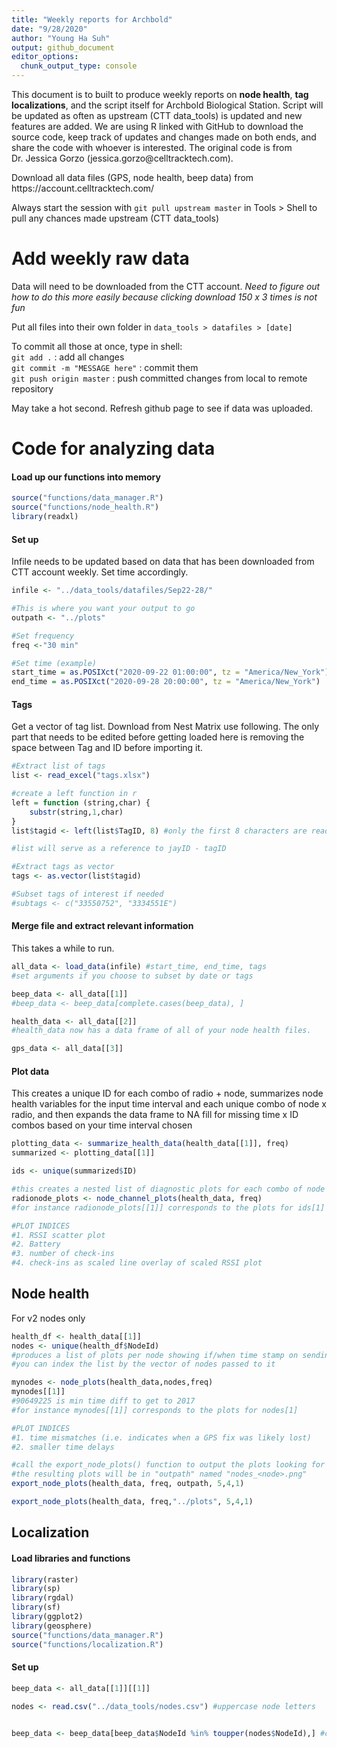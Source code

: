 ```yaml
---
title: "Weekly reports for Archbold"
date: "9/28/2020"
author: "Young Ha Suh"  
output: github_document
editor_options: 
  chunk_output_type: console
---
```


This document is to built to produce weekly reports on **node health**, **tag localizations**, and the script itself for Archbold Biological Station. Script will be updated as often as upstream (CTT data_tools) is updated and new features are added. We are using R linked with GitHub to download the source code, keep track of updates and changes made on both ends, and share the code with whoever is interested. The original code is from Dr. Jessica Gorzo (jessica.gorzo@celltracktech.com). 

Download all data files (GPS, node health, beep data) from https://account.celltracktech.com/

Always start the session with `git pull upstream master` in Tools > Shell to pull any chances made upstream (CTT data_tools)

# Add weekly raw data

Data will need to be downloaded from the CTT account. *Need to figure out how to do this more easily because clicking download 150 x 3 times is not fun*

Put all files into their own folder in `data_tools > datafiles > [date]`

To commit all those at once, type in shell:  
   `git add .` : add all changes    
   `git commit -m "MESSAGE here"` : commit them   
   `git push origin master` : push committed changes from local to remote repository
   
May take a hot second. Refresh github page to see if data was uploaded.    


# Code for analyzing data

#### Load up our functions into memory
```r
source("functions/data_manager.R")
source("functions/node_health.R")
library(readxl)
```


#### Set up 
Infile needs to be updated based on data that has been downloaded from CTT account weekly. Set time accordingly.
```r
infile <- "../data_tools/datafiles/Sep22-28/" 

#This is where you want your output to go
outpath <- "../plots"

#Set frequency
freq <-"30 min"

#Set time (example)
start_time = as.POSIXct("2020-09-22 01:00:00", tz = "America/New_York")
end_time = as.POSIXct("2020-09-28 20:00:00", tz = "America/New_York")
```

#### Tags
Get a vector of tag list. Download from Nest Matrix use following. The only part that needs to be edited before getting loaded here is removing the space between Tag and ID before importing it.
```r
#Extract list of tags
list <- read_excel("tags.xlsx")

#create a left function in r
left = function (string,char) {
    substr(string,1,char)
}
list$tagid <- left(list$TagID, 8) #only the first 8 characters are read as tag ID

#list will serve as a reference to jayID - tagID

#Extract tags as vector
tags <- as.vector(list$tagid)

#Subset tags of interest if needed
#subtags <- c("33550752", "3334551E")
```

#### Merge file and extract relevant information
This takes a while to run. 
```r
all_data <- load_data(infile) #start_time, end_time, tags
#set arguments if you choose to subset by date or tags

beep_data <- all_data[[1]]
#beep_data <- beep_data[complete.cases(beep_data), ]

health_data <- all_data[[2]]
#health_data now has a data frame of all of your node health files. 

gps_data <- all_data[[3]]
```


#### Plot data
This creates a unique ID for each combo of radio + node, summarizes node health variables for the input time interval and each unique combo of node x radio, and then expands the data frame to NA fill for missing time x ID combos based on your time interval chosen
```r
plotting_data <- summarize_health_data(health_data[[1]], freq)
summarized <- plotting_data[[1]]

ids <- unique(summarized$ID)

#this creates a nested list of diagnostic plots for each combo of node and radio ID. You can index the list by the vector of node x ID combos passed to it
radionode_plots <- node_channel_plots(health_data, freq)
#for instance radionode_plots[[1]] corresponds to the plots for ids[1]

#PLOT INDICES
#1. RSSI scatter plot
#2. Battery
#3. number of check-ins
#4. check-ins as scaled line overlay of scaled RSSI plot

```

## Node health
For v2 nodes only
```r
health_df <- health_data[[1]]
nodes <- unique(health_df$NodeId)
#produces a list of plots per node showing if/when time stamp on sending vs. receiving mismatches occur, and if there are NA values
#you can index the list by the vector of nodes passed to it

mynodes <- node_plots(health_data,nodes,freq)
mynodes[[1]]
#90649225 is min time diff to get to 2017
#for instance mynodes[[1]] corresponds to the plots for nodes[1]

#PLOT INDICES
#1. time mismatches (i.e. indicates when a GPS fix was likely lost)
#2. smaller time delays

#call the export_node_plots() function to output the plots looking for time stamp mismatches
#the resulting plots will be in "outpath" named "nodes_<node>.png"
export_node_plots(health_data, freq, outpath, 5,4,1)

export_node_plots(health_data, freq,"../plots", 5,4,1)

```


## Localization

#### Load libraries and functions
```r
library(raster)
library(sp)
library(rgdal)
library(sf)
library(ggplot2)
library(geosphere)
source("functions/data_manager.R")
source("functions/localization.R")
```

#### Set up
```r
beep_data <- all_data[[1]][[1]]

nodes <- read.csv("../data_tools/nodes.csv") #uppercase node letters


beep_data <- beep_data[beep_data$NodeId %in% toupper(nodes$NodeId),] #c("326317", "326584", "3282fa", "3285ae", "3288f4")

```

